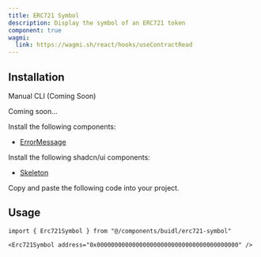 ```yaml
---
title: ERC721 Symbol
description: Display the symbol of an ERC721 token
component: true
wagmi:
  link: https://wagmi.sh/react/hooks/useContractRead
---
```


<ComponentPreview
  name="erc721-symbol-demo"
  className="[&_.preview>[data-orientation=vertical]]:sm:max-w-[70%]"
/>

## Installation

<Tabs defaultValue="manual">

<TabsList>
  <TabsTrigger value="manual">Manual</TabsTrigger>
  <TabsTrigger disabled={true} value="cli">
    CLI (Coming Soon)
  </TabsTrigger>
</TabsList>

<TabsContent value="cli">

<Steps>

<Step>Coming soon...</Step>

</Steps>

</TabsContent>

<TabsContent value="manual">

<Steps>

<Step>Install the following components:</Step>

- [ErrorMessage](/docs/components/error-message)

<Step>Install the following shadcn/ui components:</Step>

- [Skeleton](https://ui.shadcn.com/docs/components/skeleton)

<Step>Copy and paste the following code into your project.</Step>

<ComponentSource name="erc721-symbol" />

</Steps>

</TabsContent>

</Tabs>

## Usage

```tsx
import { Erc721Symbol } from "@/components/buidl/erc721-symbol"
```

```tsx
<Erc721Symbol address="0x0000000000000000000000000000000000000000" />
```

